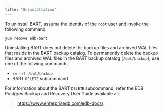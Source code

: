 ```yaml
---
title: "Uninstallation"
---
```


To uninstall BART, assume the identity of the `root` user and invoke the following command:

`yum remove edb-bart`

Uninstalling BART does not delete the backup files and archived WAL files that reside in the BART backup catalog. To permanently delete the backup files and archived WAL files in the BART backup catalog (`/opt/backup`), use one of the follwing commands:

  - `rm –rf /opt/backup`
  - BART `DELETE` subcommand

For information about the BART `DELETE` subcommand, refer the EDB Postgres Backup and Recovery User Guide available at:

> <https://www.enterprisedb.com/edb-docs/>.
